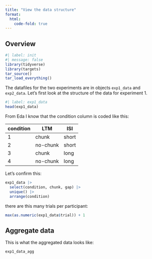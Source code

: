 ```yaml
---
title: "View the data structure"
format: 
  html: 
    code-fold: true
---
```


## Overview

```r
#| label: init
#| message: false
library(tidyverse)
library(targets)
tar_source()
tar_load_everything()
```

The datafiles for the two experiments are in objects `exp1_data` and `exp2_data`. Let's first look at the structure of the data for experiment 1.

```r
#| label: exp1_data
head(exp1_data)
```

From Eda I know that the condition column is coded like this:

| condition | LTM      | ISI   |
|-----------|----------|-------|
| 1         | chunk    | short |
| 2         | no-chunk | short |
| 3         | chunk    | long  |
| 4         | no-chunk | long  |

Let's confirm this:

```r
exp1_data |>
  select(condition, chunk, gap) |>
  unique() |>
  arrange(condition)
```

there are this many trials per participant:

```r
max(as.numeric(exp1_data$trial)) + 1
```

## Aggregate data

This is what the aggregated data looks like:

```r
exp1_data_agg
```
